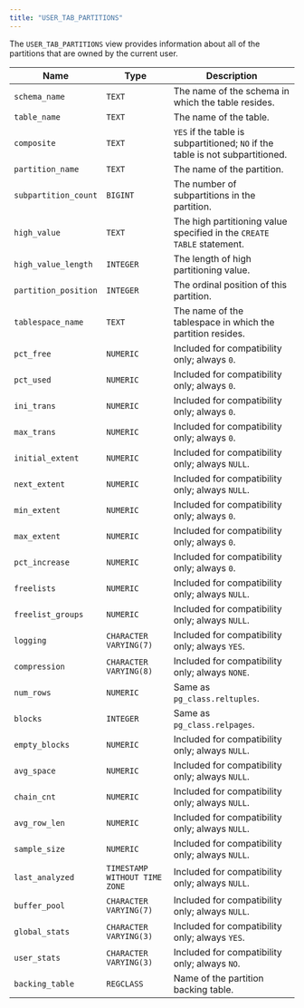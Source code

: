 ```yaml
---
title: "USER_TAB_PARTITIONS"
---
```


<div id="user_tab_partitions" class="registered_link"></div>

The `USER_TAB_PARTITIONS` view provides information about all of the partitions that are owned by the current user.

| Name                 | Type                          | Description                                                                    |
| -------------------- | ----------------------------- | ------------------------------------------------------------------------------ |
| `schema_name`        | `TEXT`                        | The name of the schema in which the table resides.                             |
| `table_name`         | `TEXT`                        | The name of the table.                                                         |
| `composite`          | `TEXT`                        | `YES` if the table is subpartitioned; `NO` if the table is not subpartitioned. |
| `partition_name`     | `TEXT`                        | The name of the partition.                                                     |
| `subpartition_count` | `BIGINT`                      | The number of subpartitions in the partition.                                  |
| `high_value`         | `TEXT`                        | The high partitioning value specified in the `CREATE TABLE` statement.         |
| `high_value_length`  | `INTEGER`                     | The length of high partitioning value.                                         |
| `partition_position` | `INTEGER`                     | The ordinal position of this partition.                                        |
| `tablespace_name`    | `TEXT`                        | The name of the tablespace in which the partition resides.                     |
| `pct_free`           | `NUMERIC`                     | Included for compatibility only; always `0`.                                   |
| `pct_used`           | `NUMERIC`                     | Included for compatibility only; always `0`.                                   |
| `ini_trans`          | `NUMERIC`                     | Included for compatibility only; always `0`.                                   |
| `max_trans`          | `NUMERIC`                     | Included for compatibility only; always `0`.                                   |
| `initial_extent`     | `NUMERIC`                     | Included for compatibility only; always `NULL`.                                |
| `next_extent`        | `NUMERIC`                     | Included for compatibility only; always `NULL`.                                |
| `min_extent`         | `NUMERIC`                     | Included for compatibility only; always `0`.                                   |
| `max_extent`         | `NUMERIC`                     | Included for compatibility only; always `0`.                                   |
| `pct_increase`       | `NUMERIC`                     | Included for compatibility only; always `0`.                                   |
| `freelists`          | `NUMERIC`                     | Included for compatibility only; always `NULL`.                                |
| `freelist_groups`    | `NUMERIC`                     | Included for compatibility only; always `NULL`.                                |
| `logging`            | `CHARACTER VARYING(7)`        | Included for compatibility only; always `YES`.                                 |
| `compression`        | `CHARACTER VARYING(8)`        | Included for compatibility only; always `NONE`.                                |
| `num_rows`           | `NUMERIC`                     | Same as `pg_class.reltuples`.                                                  |
| `blocks`             | `INTEGER`                     | Same as `pg_class.relpages`.                                                   |
| `empty_blocks`       | `NUMERIC`                     | Included for compatibility only; always `NULL`.                                |
| `avg_space`          | `NUMERIC`                     | Included for compatibility only; always `NULL`.                                |
| `chain_cnt`          | `NUMERIC`                     | Included for compatibility only; always `NULL`.                                |
| `avg_row_len`        | `NUMERIC`                     | Included for compatibility only; always `NULL`.                                |
| `sample_size`        | `NUMERIC`                     | Included for compatibility only; always `NULL`.                                |
| `last_analyzed`      | `TIMESTAMP WITHOUT TIME ZONE` | Included for compatibility only; always `NULL`.                                |
| `buffer_pool`        | `CHARACTER VARYING(7)`        | Included for compatibility only; always `NULL`.                                |
| `global_stats`       | `CHARACTER VARYING(3)`        | Included for compatibility only; always `YES`.                                 |
| `user_stats`         | `CHARACTER VARYING(3)`        | Included for compatibility only; always `NO`.                                  |
| `backing_table`      | `REGCLASS`                    | Name of the partition backing table.                                           |
